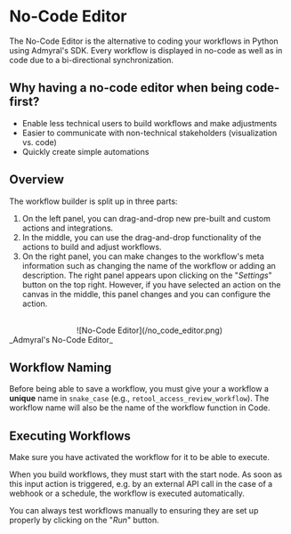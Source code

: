 
# No-Code Editor

The No-Code Editor is the alternative to coding your workflows in Python using Admyral's SDK. Every workflow is displayed in no-code as well as in code due to a bi-directional synchronization.

## Why having a no-code editor when being code-first?

-   Enable less technical users to build workflows and make adjustments
-   Easier to communicate with non-technical stakeholders (visualization vs. code)
-   Quickly create simple automations

## Overview

The workflow builder is split up in three parts:

1. On the left panel, you can drag-and-drop new pre-built and custom actions and integrations.
2. In the middle, you can use the drag-and-drop functionality of the actions to build and adjust workflows.
3. On the right panel, you can make changes to the workflow's meta information such as changing the name of the workflow or adding an description. The right panel appears upon clicking on the "_Settings_" button on the top right.
   However, if you have selected an action on the canvas in the middle, this panel changes and you can configure the action.

<div align="center">
	<br />
	![No-Code Editor](/no_code_editor.png)
</div>
_Admyral's No-Code Editor_

## Workflow Naming

Before being able to save a workflow, you must give your a workflow a **unique** name in `snake_case` (e.g., `retool_access_review_workflow`).
The workflow name will also be the name of the workflow function in Code.

## Executing Workflows

<Callout type="info">
	Make sure you have activated the workflow for it to be able to execute.
</Callout>

When you build workflows, they must start with the start node. As soon as this input action is triggered, e.g. by an external API call in the case of a webhook or a schedule,
the workflow is executed automatically.

You can always test workflows manually to ensuring they are set up properly by clicking on the "_Run_" button.
